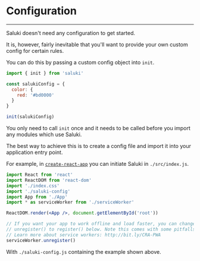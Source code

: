 # Configuration

---

Saluki doesn't need any configuration to get started.

It is, however, fairly inevitable that you'll want to provide your own custom config for certain rules.

You can do this by passing a custom config object into `init`.

```js
import { init } from 'saluki'

const salukiConfig = {
  color: {
    red: '#bd0000'
  }
}

init(salukiConfig)
```

You only need to call `init` once and it needs to be called before you import any modules which use Saluki.

The best way to achieve this is to create a config file and import it into your application entry point.

For example, in [`create-react-app`](https://github.com/facebook/create-react-app) you can initiate Saluki in `./src/index.js`.

```jsx
import React from 'react'
import ReactDOM from 'react-dom'
import './index.css'
import './saluki-config'
import App from './App'
import * as serviceWorker from './serviceWorker'

ReactDOM.render(<App />, document.getElementById('root'))

// If you want your app to work offline and load faster, you can change
// unregister() to register() below. Note this comes with some pitfalls.
// Learn more about service workers: http://bit.ly/CRA-PWA
serviceWorker.unregister()
```

With `./saluki-config.js` containing the example shown above.
